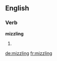 ==English==

===Verb===
'''mizzling'''

# {{present participle of|[[mizzle]]}}

[[de:mizzling]]
[[fr:mizzling]]
